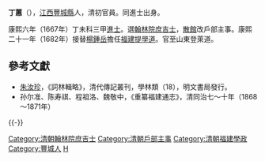 '''丁蕙'''（{{bd|？||？|}}），[[江西|江西]][[豐城縣|豐城縣]]人，清初官員。同進士出身。

康熙六年（1667年）丁未科三甲[[進士|進士]]。選[[翰林院|翰林院]][[庶吉士|庶吉士]]，[[散館|散館]]改戶部主事。康熙二十一年（1682年）接替[[楊鍾岳|楊鍾岳]]擔任[[福建|福建]][[提學道|提學道]]。官至山東登萊道。

==參考文獻==
*[[朱汝珍|朱汝珍]]，《詞林輯略》，清代傳記叢刊，學林類（18），明文書局發行。
*孙尔准、陈寿祺、程祖洛、魏敬中，《重纂福建通志》，清同治七～十年（1868～1871年）

{{-}}
{{start box}}
{{s-off}}
{{s-before|[[楊鍾岳|楊鍾岳]]}}
{{s-title|[[清朝福建學政列表|福建提學道]]|<small>康熙二十一年（1682年）上任</small>}}
{{s-after|[[趙隨|趙隨]]}}
{{end box}}

{{康熙六年丁未科殿試金榜}}
{{DEFAULTSORT:Ding丁}}
[[Category:清朝翰林院庶吉士|Category:清朝翰林院庶吉士]]
[[Category:清朝戶部主事|Category:清朝戶部主事]]
[[Category:清朝福建學政|Category:清朝福建學政]]
[[Category:豐城人|Category:豐城人]]
[[Category:丁姓|H]]
{{清朝政治人物小作品}}